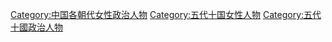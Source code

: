 [[Category:中国各朝代女性政治人物|Category:中国各朝代女性政治人物]]
[[Category:五代十国女性人物|Category:五代十国女性人物]]
[[Category:五代十國政治人物|Category:五代十國政治人物]]